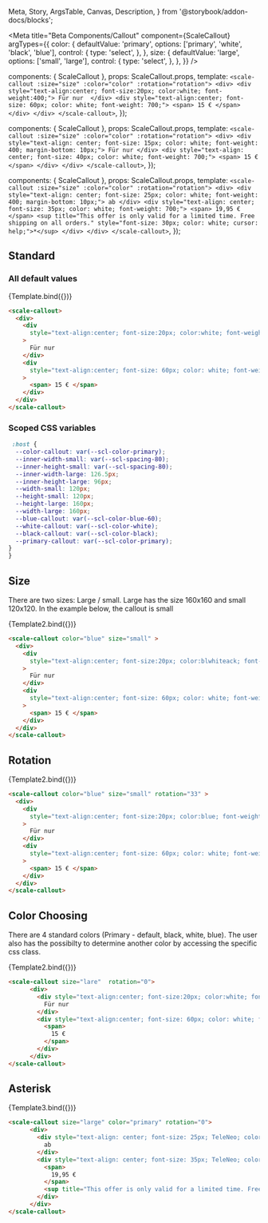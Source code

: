   Meta,
  Story,
  ArgsTable,
  Canvas,
  Description,
} from '@storybook/addon-docs/blocks';

<Meta
  title="Beta Components/Callout"
  component={ScaleCallout}
  argTypes={{
    color: {
      defaultValue: 'primary',
      options: ['primary', 'white', 'black', 'blue'],
      control: {
        type: 'select',
      },
    },
    size: {
      defaultValue: 'large',
      options: ['small', 'large'],
      control: {
        type: 'select',
      },
    },
  }}
/>

  components: { ScaleCallout },
  props: ScaleCallout.props,
  template: `
      <scale-callout :size="size" :color="color" :rotation="rotation">
      <div>
        <div style="text-align:center; font-size:20px; color:white; font-weight:400;">
          Für nur 
        </div>
        <div style="text-align:center; font-size: 60px; color: white; font-weight: 700;">
          <span>
            15 €
          </span>
        </div>
      </div>
    </scale-callout>
  `,
});

  components: { ScaleCallout },
  props: ScaleCallout.props,
  template: `
      <scale-callout :size="size" :color="color" :rotation="rotation">
      <div>
        <div style="text-align: center; font-size: 15px; color: white; font-weight: 400; margin-bottom: 10px;">
          Für nur
        </div>
        <div style="text-align: center; font-size: 40px; color: white; font-weight: 700;">
          <span>
            15 €
          </span>
        </div>
      </div>
    </scale-callout>
  `,
});

  components: { ScaleCallout },
  props: ScaleCallout.props,
  template: `
      <scale-callout :size="size" :color="color" :rotation="rotation">
      <div>
        <div style="text-align: center; font-size: 25px; color: white; font-weight: 400; margin-bottom: 10px;">
          ab
        </div>
        <div style="text-align: center; font-size: 35px; color: white; font-weight: 700;">
          <span>
            19,95 €
          </span>
          <sup title="This offer is only valid for a limited time. Free shipping on all orders." style="font-size: 30px; color: white; cursor: help;">*</sup>
        </div>
      </div>
    </scale-callout>
  `,
});

## Standard
### All default values
<Canvas withSource="none">
  <Story
    name="Standard"
    args={{
    }}
  >
    {Template.bind({})}
  </Story>
</Canvas>

<ArgsTable story="Standard" />

```html
<scale-callout>
  <div>
    <div
      style="text-align:center; font-size:20px; color:white; font-weight:400;"
    >
      Für nur
    </div>
    <div
      style="text-align:center; font-size: 60px; color: white; font-weight: 700;"
    >
      <span> 15 € </span>
    </div>
  </div>
</scale-callout>
```

### Scoped CSS variables
```css
 :host {
  --color-callout: var(--scl-color-primary);
  --inner-width-small: var(--scl-spacing-80);
  --inner-height-small: var(--scl-spacing-80);
  --inner-width-large: 126.5px;
  --inner-height-large: 96px;
  --width-small: 120px;
  --height-small: 120px;
  --height-large: 160px;
  --width-large: 160px;
  --blue-callout: var(--scl-color-blue-60);
  --white-callout: var(--scl-color-white);
  --black-callout: var(--scl-color-black);
  --primary-callout: var(--scl-color-primary);
}
}
```
## Size
There are two sizes: 
Large / small. Large has the size 160x160 and small 120x120. In the example below, the callout is small

<Canvas withSource="none">
  <Story
    name="Sizes"
    args={{
      size: "small",
      color: "blue",
    }}
  >
    {Template2.bind({})}
  </Story>
</Canvas>

```html
<scale-callout color="blue" size="small" >
  <div>
    <div
      style="text-align:center; font-size:20px; color:blwhiteack; font-weight:400;"
    >
      Für nur
    </div>
    <div
      style="text-align:center; font-size: 60px; color: white; font-weight: 700;"
    >
      <span> 15 € </span>
    </div>
  </div>
</scale-callout>
```

## Rotation
<Canvas withSource="none">
  <Story
    name="Rotation"
    args={{
      size: "small",
      color: "blue",
      rotation: 33,
    }}
  >
    {Template2.bind({})}
  </Story>
</Canvas>

```html
<scale-callout color="blue" size="small" rotation="33" >
  <div>
    <div
      style="text-align:center; font-size:20px; color:blue; font-weight:400;"
    >
      Für nur
    </div>
    <div
      style="text-align:center; font-size: 60px; color: white; font-weight: 700;"
    >
      <span> 15 € </span>
    </div>
  </div>
</scale-callout>
```

## Color Choosing
There are 4 standard colors (Primary - default, black, white, blue). The user also has the possibilty to determine another color by accessing the specific css class. 

<Canvas withSource="none">
  <Story
    name="Color Choosing"
    args={{
      size: "small",
    }}
  >
    {Template2.bind({})}
  </Story>
</Canvas>

```html
<scale-callout size="lare"  rotation="0">
      <div>
        <div style="text-align:center; font-size:20px; color:white; font-weight:400;">
          Für nur
        </div>
        <div style="text-align:center; font-size: 60px; color: white; font-weight: 700;">
          <span>
            15 €
          </span>
        </div>
      </div>
</scale-callout>
```

## Asterisk
<Canvas withSource="none">
  <Story
    name="Asterisk"
    args={{
      size: "large",
    }}
  >
    {Template3.bind({})}
  </Story>
</Canvas>

```html
<scale-callout size="large" color="primary" rotation="0">
      <div>
        <div style="text-align: center; font-size: 25px; TeleNeo; color: white; font-weight: 400; margin-bottom: 10px;">
          ab
        </div>
        <div style="text-align: center; font-size: 35px; TeleNeo; color: white; font-weight: 700;">
          <span>
            19,95 €
          </span>
          <sup title="This offer is only valid for a limited time. Free shipping on all orders." style="font-size: 30px; color: white; cursor: help;">*</sup>
        </div>
      </div>
</scale-callout>
```